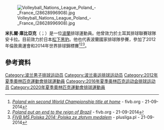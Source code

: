 [[File:Volleyball_Nations_League_Poland_-_France_(28628996908).jpg|thumb]]

'''米扎爾·庫比亞克'''（{{lang-pl|Michał Kubiak}}；{{bd|1988年|2月23日}}）是一位[[波蘭|波蘭]]排球運動員。他曾效力於土耳其排球聯賽球隊安卡拉。目前效力於日本[[松下黑豹|松下黑豹]]。他也代表波蘭國家排球隊參賽，參加了2012年倫敦奧運會和2014年世界排球錦標賽<ref>[http://www.fivb.org/viewPressRelease.asp?No=49498&Language=en#.VCAG_qIu6ho ''Poland win second World Championship title at home''] {{Wayback|url=http://www.fivb.org/viewPressRelease.asp?No=49498&Language=en#.VCAG_qIu6ho |date=20181005153335 }} - fivb.org - 21-09-2014</ref><ref>[http://www.fivb.org/viewPressRelease.asp?No=49500&Language=en#.VCAHAaIu6ho ''Poland put an end to the reign of Brazil''] - fivb.org - 21-09-2014</ref><ref>[http://www.plusliga.pl/news/id/9914 ''FIVB MŚ Polska 2014: Polska ze złotym medalem''] - plusliga.pl - 21-09-2014</ref>。

==參考資料==
{{Reflist}}
{{DEFAULTSORT:Kubiak, Michał}}
[[Category:波兰男子排球运动员|Category:波兰男子排球运动员]]
[[Category:波兰奥运排球运动员|Category:波兰奥运排球运动员]]
[[Category:2012年夏季奧林匹克運動會排球運動員|Category:2012年夏季奧林匹克運動會排球運動員]]
[[Category:2016年夏季奥林匹克运动会排球运动员|Category:2016年夏季奥林匹克运动会排球运动员]]
[[Category:2020年夏季奧林匹克運動會排球運動員|Category:2020年夏季奧林匹克運動會排球運動員]]